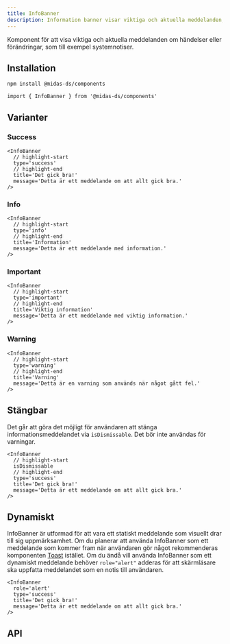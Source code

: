 ```yaml
---
title: InfoBanner
description: Information banner visar viktiga och aktuella meddelanden, som till exempel systemnotiser.
---
```



<ComponentHeader
  name='info-banner'
  friendlyName='Informationsmeddelande'
  overrideHeadlessLink=''
/>

Komponent för att visa viktiga och aktuella meddelanden om händelser eller förändringar, som till exempel systemnotiser.

<div className='card'>
  <MidasTabs
    label='Välj typ'
    tabs={['Success', 'Info', 'Important', 'Warning']}
  >
    <InfoBanner
      type='success'
      title='Formuläret har skickats'
      message='Allt gick bra. Du kan nu stänga fönstret.'
    />
    <InfoBanner
      type='info'
      title='Kom ihåg att fylla i din semesterplan'
      message='Vi behöver din semesterplan för att kunna gå vidare.'
    />
    <InfoBanner
      type='important'
      title='Du behöver komplettera!'
      message='Vi saknar din semesterplan.'
    />
    <InfoBanner
      type='warning'
      title='Formuläret kunde inte skickas!'
      message='Vi kunde inte skicka formuläret. Semesterplanen måste vara i pdf-format!'
    />
  </MidasTabs>
</div>

## Installation

```bash npm2yarn
npm install @midas-ds/components
```

```tsx
import { InfoBanner } from '@midas-ds/components'
```

## Varianter

### Success

```tsx
<InfoBanner
  // highlight-start
  type='success'
  // highlight-end
  title='Det gick bra!'
  message='Detta är ett meddelande om att allt gick bra.'
/>
```

<div className='card'>
  <InfoBanner
    type='success'
    title='Det gick bra!'
    message='Detta är ett meddelande om att allt gick bra.'
  />
</div>

### Info

```tsx
<InfoBanner
  // highlight-start
  type='info'
  // highlight-end
  title='Information'
  message='Detta är ett meddelande med information.'
/>
```

<div className='card'>
  <InfoBanner
    type='info'
    title='Information'
    message='Detta är ett meddelande med information.'
  />
</div>

### Important

```tsx
<InfoBanner
  // highlight-start
  type='important'
  // highlight-end
  title='Viktig information'
  message='Detta är ett meddelande med viktig information.'
/>
```

<div className='card'>
  <InfoBanner
    type='important'
    title='Viktig information'
    message='Detta är ett meddelande med viktig information.'
  />
</div>

### Warning

```tsx
<InfoBanner
  // highlight-start
  type='warning'
  // highlight-end
  title='Varning'
  message='Detta är en varning som används när något gått fel.'
/>
```

<div className='card'>
  <InfoBanner
    type='warning'
    title='Varning'
    message='Detta är en varning som används när något gått fel.'
  />
</div>

## Stängbar

Det går att göra det möjligt för användaren att stänga informationsmeddelandet via `isDismissable`. Det bör inte användas för varningar.

```tsx
<InfoBanner
  // highlight-start
  isDismissable
  // highlight-end
  type='success'
  title='Det gick bra!'
  message='Detta är ett meddelande om att allt gick bra.'
/>
```

<div className='card'>
  <InfoBanner
    isDismissable
    type='success'
    title='Det gick bra!'
    message='Detta är ett meddelande om att allt gick bra.'
  />
</div>

## Dynamiskt

InfoBanner är utformad för att vara ett statiskt meddelande som visuellt drar till sig uppmärksamhet. Om du planerar att använda InfoBanner som ett meddelande som kommer fram när användaren gör något rekommenderas komponenten [Toast](../toast) istället.
Om du ändå vill använda InfoBanner som ett dynamiskt meddelande behöver `role="alert"` adderas för att skärmläsare ska uppfatta meddelandet som en notis till användaren.

```tsx {2}
<InfoBanner
  role='alert'
  type='success'
  title='Det gick bra!'
  message='Detta är ett meddelande om att allt gick bra.'
/>
```

## API

<PropTable name='InfoBanner' />
